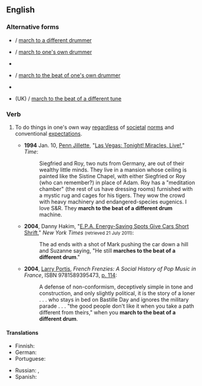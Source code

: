 ==English==

===Alternative forms===
* {{l|en|march to a different drum}} / [[march to a different drummer]]
* {{l|en|march to one's own drum}} / [[march to one's own drummer]]
* {{l|en|march to the beat of a different drummer}}
* {{l|en|march to the beat of one's own drum}} / [[march to the beat of one's own drummer]]
* {{l|en|march to a different beat}}
* {{l|en|march to a different tune}} (UK) / [[march to the beat of a different tune]]

===Verb===
{{head|en|verb}}

# {{lb|en|idiomatic}} To do things in one's own way [[regardless]] of [[societal]] [[norm]]s and conventional [[expectation]]s.
#* '''1994''' Jan. 10, [[w:Penn Jillette|Penn Jillette]], "[http://www.time.com/time/magazine/article/0,9171,979954,00.html Las Vegas: Tonight! Miracles, Live!]," ''Time'':
#*: Siegfried and Roy, two nuts from Germany, are out of their wealthy little minds. They live in a mansion whose ceiling is painted like the Sistine Chapel, with either Siegfried or Roy (who can remember?) in place of Adam. Roy has a "meditation chamber" (the rest of us have dressing rooms) furnished with a mystic rug and cages for his tigers. They wow the crowd with heavy machinery and endangered-species eugenics. I love S&R. They '''march to the beat of a different drum''' machine.
#* '''2004''', Danny Hakim, "[http://www.nytimes.com/2004/06/25/business/media/25adco.html/ E.P.A. Energy-Saving Spots Give Cars Short Shrift]," ''New York Times'' <small>(retrieved 21 July 2011)</small>:
#*: The ad ends with a shot of Mark pushing the car down a hill and Suzanne saying, "He still '''marches to the beat of a different drum'''."
#* '''2004''', [[w:Larry Portis|Larry Portis]], ''French Frenzies: A Social History of Pop Music in France'', ISBN 9781589395473, [http://books.google.ca/books?id=QNi4KH0yYYgC&q=%22you%20march%20to%20the%20beat%22&f=false#v=snippet&q=%22you%20march%20to%20the%20beat%22&f=false p. 114]:
#*: A defense of non-conformism, deceptively simple in tone and construction, and only slightly political, it is the story of a loner . . . who stays in bed on Bastille Day and ignores the military parade . . . "the good people don't like it when you take a path different from theirs," when you '''march to the beat of a different drum'''.

====Translations====
{{trans-top|to do things unconventionally}}
* Finnish: {{t|fi|kulkea omia polkujaan}}
* German: {{t|de|aus der Reihe tanzen}}
* Portuguese: {{t|pt|[[fazer]] [[as]] [[coisas]] [[do]] [[seu]] [[jeito]]}}
{{trans-mid}}
* Russian: {{t|ru|идти́ свои́м путём}}, {{t|ru|идти́ не в но́гу с други́ми}}
* Spanish: {{t|es|marchar al ritmo de un diferente tambor}}
{{trans-bottom}}